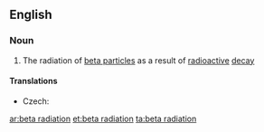 ==English==

===Noun===
{{en-noun|sg=[[beta]] [[radiation]]|-}}

#{{physics}} The radiation of [[beta particle]]s as a result of [[radioactive]] [[decay]]

====Translations====
{{trans-top|radiation of beta particles}}
* Czech: {{t-|cs|záření beta|n}}
{{trans-mid}}
{{trans-bottom}}

[[ar:beta radiation]]
[[et:beta radiation]]
[[ta:beta radiation]]